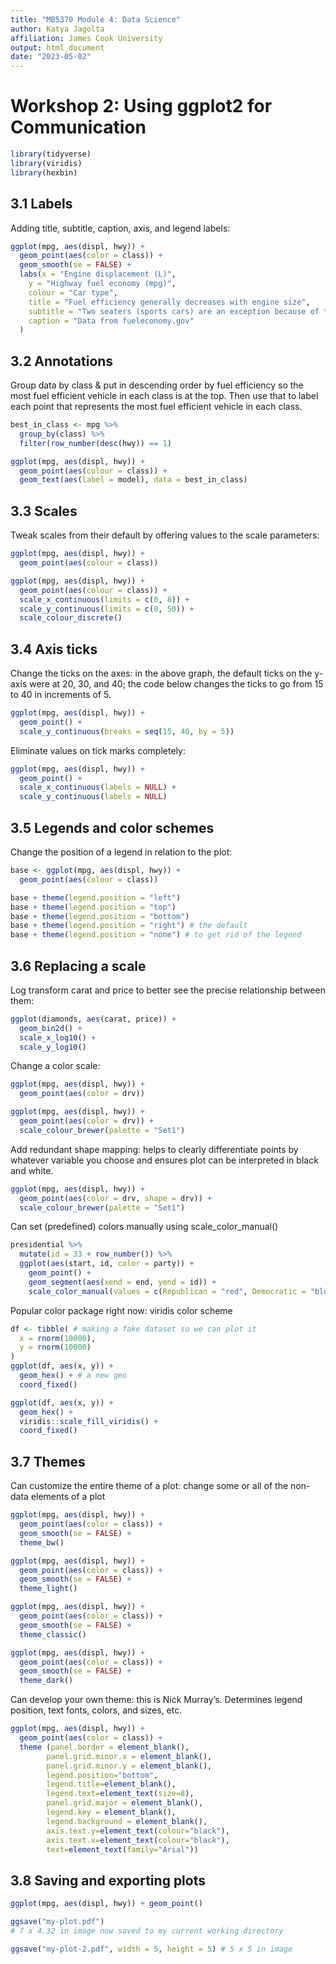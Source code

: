 ```yaml
---
title: "MB5370 Module 4: Data Science"
author: Katya Jagolta
affiliation: James Cook University
output: html_document
date: "2023-05-02"
---
```


# Workshop 2: Using ggplot2 for Communication

```r
library(tidyverse)
library(viridis)
library(hexbin)
```

## 3.1 Labels

Adding title, subtitle, caption, axis, and legend labels:

```r
ggplot(mpg, aes(displ, hwy)) +
  geom_point(aes(color = class)) +
  geom_smooth(se = FALSE) +
  labs(x = "Engine displacement (L)",
    y = "Highway fuel economy (mpg)",
    colour = "Car type",
    title = "Fuel efficiency generally decreases with engine size",
    subtitle = "Two seaters (sports cars) are an exception because of their light weight",
    caption = "Data from fueleconomy.gov"
  )
```

## 3.2 Annotations 

Group data by class & put in descending order by fuel efficiency so the most fuel efficient vehicle in each class is at the top. Then use that to label each point that represents the most fuel efficient vehicle in each class.

```r
best_in_class <- mpg %>%
  group_by(class) %>%
  filter(row_number(desc(hwy)) == 1)

ggplot(mpg, aes(displ, hwy)) +
  geom_point(aes(colour = class)) +
  geom_text(aes(label = model), data = best_in_class)
```

## 3.3 Scales

Tweak scales from their default by offering values to the scale parameters:

```r
ggplot(mpg, aes(displ, hwy)) +
  geom_point(aes(colour = class))

ggplot(mpg, aes(displ, hwy)) +
  geom_point(aes(colour = class)) +
  scale_x_continuous(limits = c(0, 8)) +
  scale_y_continuous(limits = c(0, 50)) +
  scale_colour_discrete()
```

## 3.4 Axis ticks

Change the ticks on the axes: in the above graph, the default ticks on the y-axis were at 20, 30, and 40; the code below changes the ticks to go from 15 to 40 in increments of 5.

```r
ggplot(mpg, aes(displ, hwy)) +
  geom_point() +
  scale_y_continuous(breaks = seq(15, 40, by = 5))
```

Eliminate values on tick marks completely:
```r
ggplot(mpg, aes(displ, hwy)) +
  geom_point() +
  scale_x_continuous(labels = NULL) +
  scale_y_continuous(labels = NULL)
```


## 3.5 Legends and color schemes

Change the position of a legend in relation to the plot:

```r
base <- ggplot(mpg, aes(displ, hwy)) +
  geom_point(aes(colour = class))

base + theme(legend.position = "left")
base + theme(legend.position = "top")
base + theme(legend.position = "bottom")
base + theme(legend.position = "right") # the default
base + theme(legend.position = "none") # to get rid of the legend
```

## 3.6 Replacing a scale

Log transform carat and price to better see the precise relationship between them: 

```r
ggplot(diamonds, aes(carat, price)) +
  geom_bin2d() + 
  scale_x_log10() + 
  scale_y_log10()
```

Change a color scale:

```r
ggplot(mpg, aes(displ, hwy)) +
  geom_point(aes(color = drv))

ggplot(mpg, aes(displ, hwy)) +
  geom_point(aes(color = drv)) +
  scale_colour_brewer(palette = "Set1")
```

Add redundant shape mapping: helps to clearly differentiate points by whatever variable you choose and ensures plot can be interpreted in black and white.

```r
ggplot(mpg, aes(displ, hwy)) +
  geom_point(aes(color = drv, shape = drv)) +
  scale_colour_brewer(palette = "Set1")
```

Can set (predefined) colors manually using scale_color_manual()

```r
presidential %>%
  mutate(id = 33 + row_number()) %>%
  ggplot(aes(start, id, color = party)) +
    geom_point() +
    geom_segment(aes(xend = end, yend = id)) +
    scale_color_manual(values = c(Republican = "red", Democratic = "blue"))
```

Popular color package right now: viridis color scheme

```r
df <- tibble( # making a fake dataset so we can plot it
  x = rnorm(10000),
  y = rnorm(10000)
)
ggplot(df, aes(x, y)) +
  geom_hex() + # a new geo
  coord_fixed()

ggplot(df, aes(x, y)) +
  geom_hex() +
  viridis::scale_fill_viridis() +
  coord_fixed()
```

## 3.7 Themes

Can customize the entire theme of a plot: change some or all of the non-data elements of a plot

```r
ggplot(mpg, aes(displ, hwy)) +
  geom_point(aes(color = class)) +
  geom_smooth(se = FALSE) +
  theme_bw()

ggplot(mpg, aes(displ, hwy)) +
  geom_point(aes(color = class)) +
  geom_smooth(se = FALSE) +
  theme_light()

ggplot(mpg, aes(displ, hwy)) +
  geom_point(aes(color = class)) +
  geom_smooth(se = FALSE) +
  theme_classic()

ggplot(mpg, aes(displ, hwy)) +
  geom_point(aes(color = class)) +
  geom_smooth(se = FALSE) +
  theme_dark()
```

Can develop your own theme: this is Nick Murray's. Determines legend position, text fonts, colors, and sizes, etc. 

```r
ggplot(mpg, aes(displ, hwy)) +
  geom_point(aes(color = class)) +
  theme (panel.border = element_blank(),
        panel.grid.minor.x = element_blank(),
        panel.grid.minor.y = element_blank(),
        legend.position="bottom",
        legend.title=element_blank(),
        legend.text=element_text(size=8),
        panel.grid.major = element_blank(),
        legend.key = element_blank(),
        legend.background = element_blank(),
        axis.text.y=element_text(colour="black"),
        axis.text.x=element_text(colour="black"),
        text=element_text(family="Arial")) 
```

## 3.8 Saving and exporting plots

```r
ggplot(mpg, aes(displ, hwy)) + geom_point()

ggsave("my-plot.pdf")
# 7 x 4.32 in image now saved to my current working directory

ggsave("my-plot-2.pdf", width = 5, height = 5) # 5 x 5 in image

```







